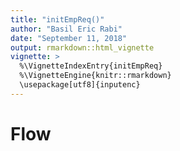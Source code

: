 ```yaml
---
title: "initEmpReq()"
author: "Basil Eric Rabi"
date: "September 11, 2018"
output: rmarkdown::html_vignette
vignette: >
  %\VignetteIndexEntry{initEmpReq}
  %\VignetteEngine{knitr::rmarkdown}
  \usepackage[utf8]{inputenc}
---
```


# Flow
